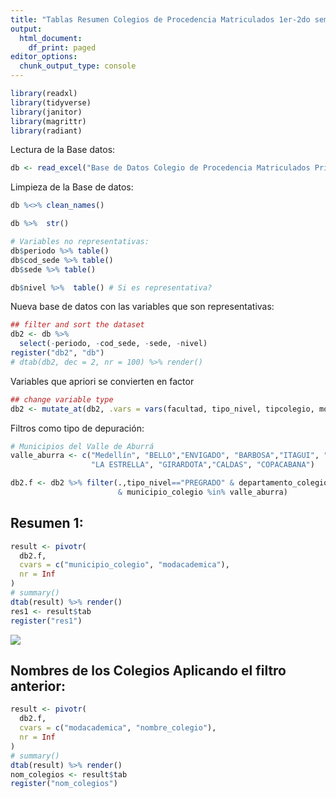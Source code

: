 ```yaml
---
title: "Tablas Resumen Colegios de Procedencia Matriculados 1er-2do semestre 2022"
output:
  html_document:
    df_print: paged
editor_options:
  chunk_output_type: console
---
```


```r
library(readxl)
library(tidyverse)
library(janitor)
library(magrittr)
library(radiant)
```

Lectura de la Base datos:

```r
db <- read_excel("Base de Datos Colegio de Procedencia Matriculados Primer Segundo semestre 2022.xlsx")
```

Limpieza de la Base de datos:

```r
db %<>% clean_names()

db %>%  str()

# Variables no representativas:
db$periodo %>% table()
db$cod_sede %>% table()
db$sede %>% table()

db$nivel %>%  table() # Si es representativa?
```

Nueva base de datos con las variables que son representativas:

```r
## filter and sort the dataset
db2 <- db %>%
  select(-periodo, -cod_sede, -sede, -nivel)
register("db2", "db")
# dtab(db2, dec = 2, nr = 100) %>% render()
```

Variables que apriori se convierten en factor

```r
## change variable type
db2 <- mutate_at(db2, .vars = vars(facultad, tipo_nivel, tipcolegio, modacademica, departamento_colegio, municipio_colegio), .funs = as_factor)
```

Filtros como tipo de depuración:

```r
# Municipios del Valle de Aburrá
valle_aburra <- c("Medellín", "BELLO","ENVIGADO", "BARBOSA","ITAGUI", "SABANETA",
                  "LA ESTRELLA", "GIRARDOTA","CALDAS", "COPACABANA")

db2.f <- db2 %>% filter(.,tipo_nivel=="PREGRADO" & departamento_colegio=="ANTIOQUIA"
                        & municipio_colegio %in% valle_aburra)
```

## Resumen 1:

```r
result <- pivotr(
  db2.f, 
  cvars = c("municipio_colegio", "modacademica"), 
  nr = Inf
)
# summary()
dtab(result) %>% render()
res1 <- result$tab
register("res1")
```

![](res1_plot.png)

## Nombres de los Colegios Aplicando el filtro anterior:

```r
result <- pivotr(
  db2.f, 
  cvars = c("modacademica", "nombre_colegio"), 
  nr = Inf
)
# summary()
dtab(result) %>% render()
nom_colegios <- result$tab
register("nom_colegios")
```
